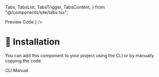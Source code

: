   Tabs,
  TabsList,
  TabsTrigger,
  TabsContent,
} from "@/components/site/tabs.tsx";

<Tabs defaultValue="preview" className="">
  <TabsList>
    <TabsTrigger value="preview">Preview</TabsTrigger>
    <TabsTrigger value="code">Code</TabsTrigger>
  </TabsList>
  <TabsContent value="preview">
    <ComponentRenderer component={<TwoStep />} />
  </TabsContent>
  <TabsContent value="code">
    <CodeBlock filePath="src/app/docs/twostep/twostep.tsx" />
  </TabsContent>
</Tabs>

# 🚀 Installation
You can add this component to your project using the CLI or by manually copying the code.

<Tabs defaultValue="cli" className="">
  <TabsList>
    <TabsTrigger value="cli">CLI</TabsTrigger>
    <TabsTrigger value="manual">Manual</TabsTrigger>
  </TabsList>
  <TabsContent value="cli">
    <Cli command={`add twostep.json`} />
  </TabsContent>

  <TabsContent value="manual">
    <CodeBlock filePath="src/app/docs/twostep/twostep.tsx" />
  </TabsContent>
</Tabs>
